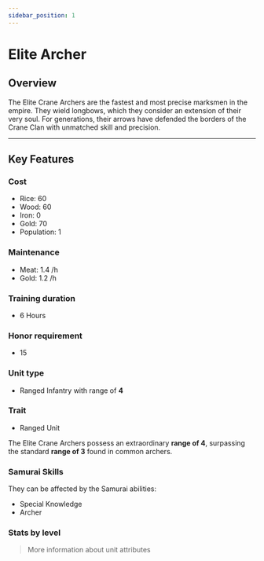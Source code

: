 ```yaml
---
sidebar_position: 1
---
```



# Elite Archer

## Overview

The Elite Crane Archers are the fastest and most precise marksmen in the empire.
They wield longbows, which they consider an extension of their very soul.
For generations, their arrows have defended the borders of the Crane Clan with unmatched skill and precision.

---

## Key Features

### Cost
- Rice: 60  
- Wood: 60  
- Iron: 0  
- Gold: 70  
- Population: 1

### Maintenance
- Meat: 1.4 /h  
- Gold: 1.2 /h

### Training duration
- 6 Hours

### Honor requirement
- 15

### Unit type
- <Link to="../../#ranged-infantry">Ranged Infantry</Link> with range of <strong>4</strong>

### Trait
- <Link to="../../#ranged-units">Ranged Unit</Link>

<Admonition type="tip" title="Special Effect – Extended Range">
  The Elite Crane Archers possess an extraordinary <strong>range of 4</strong>, surpassing the standard <strong>range of 3</strong> found in common archers.
</Admonition>

### Samurai Skills  
They can be affected by the Samurai abilities:  
- <Link to="../../../samurais/knowledge-skills#special-knowledge">Special Knowledge</Link>  
- <Link to="../../../samurais/reasoning-skills#archer">Archer</Link>

### Stats by level

<UnitStatsTable unitName="Elite Archer" />

> <Link to="../../#attributes">More information about unit attributes</Link>
